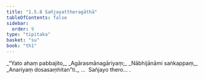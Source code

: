```yaml
---
title: "1.5.8 Sañjayattheragāthā"
tableOfContents: false
sidebar:
  order: 9
type: "tipitaka"
basket: "su"
book: "th1"
---
```



<DynamicBreadcrumb />

<Division number="48" book="th1" bookNo="19" page="230">

<Paragraph number="109" type="verses" book="th1">
_“Yato ahaṃ pabbajito,_  
_Agārasmānagāriyaṃ;_  
_Nābhijānāmi saṅkappaṃ,_  
_Anariyaṃ dosasaṃhitan”ti._  


</Paragraph>
</Division>

<Paragraph number="110" type="center" book="th1">
…  Sañjayo thero… .
</Paragraph>